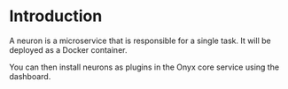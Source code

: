 # Introduction

A neuron is a microservice that is responsible for a single task. It will be deployed as a Docker container.

You can then install neurons as plugins in the Onyx core service using the dashboard.